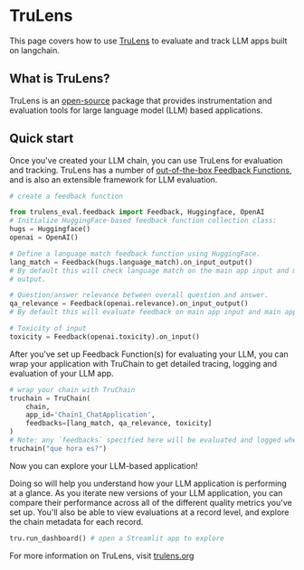 # TruLens

This page covers how to use [TruLens](https://trulens.org) to evaluate and track LLM apps built on langchain.

## What is TruLens?

TruLens is an [open-source](https://github.com/truera/trulens) package that provides instrumentation and evaluation tools for large language model (LLM) based applications.

## Quick start

Once you've created your LLM chain, you can use TruLens for evaluation and tracking. TruLens has a number of [out-of-the-box Feedback Functions](https://www.trulens.org/trulens_eval/feedback_functions/), and is also an extensible framework for LLM evaluation.

```python
# create a feedback function

from trulens_eval.feedback import Feedback, Huggingface, OpenAI
# Initialize HuggingFace-based feedback function collection class:
hugs = Huggingface()
openai = OpenAI()

# Define a language match feedback function using HuggingFace.
lang_match = Feedback(hugs.language_match).on_input_output()
# By default this will check language match on the main app input and main app
# output.

# Question/answer relevance between overall question and answer.
qa_relevance = Feedback(openai.relevance).on_input_output()
# By default this will evaluate feedback on main app input and main app output.

# Toxicity of input
toxicity = Feedback(openai.toxicity).on_input()

```

After you've set up Feedback Function(s) for evaluating your LLM, you can wrap your application with TruChain to get detailed tracing, logging and evaluation of your LLM app.

```python
# wrap your chain with TruChain
truchain = TruChain(
    chain,
    app_id='Chain1_ChatApplication',
    feedbacks=[lang_match, qa_relevance, toxicity]
)
# Note: any `feedbacks` specified here will be evaluated and logged whenever the chain is used.
truchain("que hora es?")
```

Now you can explore your LLM-based application!

Doing so will help you understand how your LLM application is performing at a glance. As you iterate new versions of your LLM application, you can compare their performance across all of the different quality metrics you've set up. You'll also be able to view evaluations at a record level, and explore the chain metadata for each record.

```python
tru.run_dashboard() # open a Streamlit app to explore
```

For more information on TruLens, visit [trulens.org](https://www.trulens.org/)
